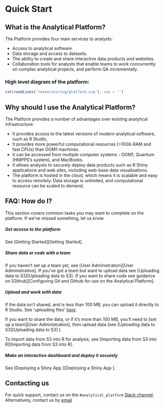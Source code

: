 # Quick Start

## What is the Analytical Platform?

The Platform provides four main services to analysts:

- Access to analytical software.
- Data storage and access to datasets.
- The ability to create and share interactive data products and websites.
- Collaboration tools for analysts that enable teams to work concurrently on complex analytical projects, and perform QA incrementally.



### High level diagram of the platform:


```r
cat(readLines('resources/svg/platform.svg'), sep = '')
```


## Why should I use the Analytical Platform?

The Platform provides a number of advantages over existing analytical infrastructure:

- It provides access to the latest versions of modern analytical software, such as R Studio,
- It provides more powerful computational resources (>10Gb RAM and fast CPUs) than DOM1 machines.
- It can be accessed from multiple computer systems - DOM1, Quantum (HMPPS's system), and MacBooks. 
- It allows analysts to securely deploy data products such as R Shiny applications and web sites, including web-base data visualisations.
- The platform is hosted in the cloud, which means it is scalable and easy to access remotely. Data storage is unlimited, and computational resource can be scaled to demand.

##  FAQ: How do I?

This section covers common tasks you may want to complete on the platform. If we've missed something, let us know.

##### Get access to the platform{-}

See [Getting Started][Getting Started].

##### Share data or code with a team{-}

If you haven't set up a team yet, see [User Administration][User Administration].
If you've got a team but want to upload data see [Uploading data to S3][Uploading data to S3].
If you want to share code see guidance on [Github][Configuring Git and Github for use on the Analytical Platform].

##### Upload and work with data{-}

If the data isn't shared, and is less than 100 MB, you can upload it directly to R Studio. See 'uploading files' [here](https://support.rstudio.com/hc/en-us/articles/200713893-Uploading-and-Downloading-Files).

If you want to share the data, or if it's more than 100 MB, you'll need to [set up a team][User Administration], then upload data (see [Uploading data to S3][Uploading data to S3] ).

To import data from S3 into R for analysis, see [Importing data from S3 into R][Importing data from S3 into R].

##### Make an interactive dashboard and deploy it securely{-}

See [Deploying a Shiny App ][Deploying a Shiny App ].


## Contacting us

For quick support, contact us on the `#analytical_platform` [Slack channel](https://asdslack.slack.com/messages/anaytical_platform/). Alternatively, contact us by [email](mailto:robin.linacre@digital.justice.gov.uk)
